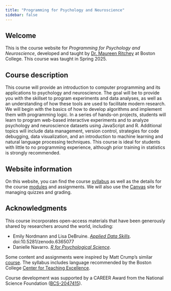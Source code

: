 ```yaml
---
title: "Programming for Psychology and Neuroscience"
sidebar: false
---
```


## Welcome

This is the course website for *Programming for Psychology and Neuroscience*, developed and taught by [Dr. Maureen Ritchey](https://www.thememolab.org/people/ritchey/) at Boston College. This course was taught in Spring 2025.

## Course description

This course will provide an introduction to computer programming and its applications to psychology and neuroscience. The goal will be to provide you with the skillset to program experiments and data analyses, as well as an understanding of how these tools are used to facilitate modern research. We will begin with the basics of how to develop algorithms and implement them with programming logic. In a series of hands-on projects, students will learn to program web-based interactive experiments and to analyze psychology and neuroscience datasets using JavaScript and R. Additional topics will include data management, version control, strategies for code debugging, data visualization, and an introduction to machine learning and natural language processing techniques. This course is ideal for students with little to no programming experience, although prior training in statistics is strongly recommended.

## Website information

On this website, you can find the course [syllabus](syllabus.html) as well as the details for the course [modules](modules/index.html) and assignments. We will also use the [Canvas](http://www.bc.edu/lms) site for managing quizzes and grading.

## Acknowledgments

This course incorporates open-access materials that have been generously shared by researchers around the world, including:

-   Emily Nordmann and Lisa DeBruine. [*Applied Data Skills*](https://psyteachr.github.io/ads-v3/). doi:10.5281/zenodo.6365077
-   Danielle Navarro. [*R for Psychological Science*](https://psyr.djnavarro.net/).

Some content and assignments were inspired by Matt Crump's similar [course](https://www.crumplab.com/psyc3470/). The syllabus includes language recommended by the Boston College [Center for Teaching Excellence](https://cteresources.bc.edu/).

Course development was supported by a CAREER Award from the National Science Foundation ([BCS-2047415](https://www.nsf.gov/awardsearch/showAward?AWD_ID=2047415)).
